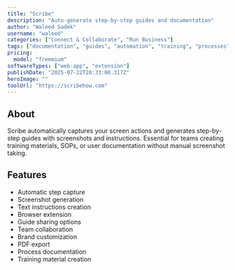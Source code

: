 ```yaml
---
title: "Scribe"
description: "Auto-generate step-by-step guides and documentation"
author: "Waleed Sadek"
username: "waleed"
categories: ["Connect & Collaborate", "Run Business"]
tags: ["documentation", "guides", "automation", "training", "processes"]
pricing:
  model: "freemium"
softwareTypes: ["web-app", "extension"]
publishDate: "2025-07-22T20:33:00.317Z"
heroImage: ""
toolUrl: "https://scribehow.com"
---
```

## About
Scribe automatically captures your screen actions and generates step-by-step guides with screenshots and instructions. Essential for teams creating training materials, SOPs, or user documentation without manual screenshot taking.

## Features
- Automatic step capture
- Screenshot generation
- Text instructions creation
- Browser extension
- Guide sharing options
- Team collaboration
- Brand customization
- PDF export
- Process documentation
- Training material creation
